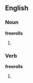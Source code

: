 ==English==

===Noun===
'''freerolls'''

# {{plural of|freeroll}}

===Verb===
'''freerolls'''

# {{third-person singular of|freeroll}}